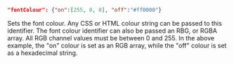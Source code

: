 ```json
"fontColour": {"on":[255, 0, 0], "off":"#ff0000"}
```

Sets the font colour. Any CSS or HTML colour string can be passed to this identifier. The font colour identifier can also be passed an RBG, or RGBA array. All RGB channel values must be between 0 and 255. In the above example, the "on" colour is set as an RGB array, while the "off" colour is set as a hexadecimal string. 